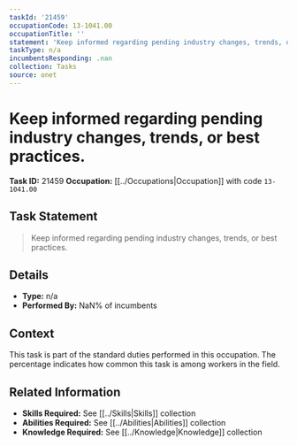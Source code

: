 ```yaml
---
taskId: '21459'
occupationCode: 13-1041.00
occupationTitle: ''
statement: 'Keep informed regarding pending industry changes, trends, or best practices.'
taskType: n/a
incumbentsResponding: .nan
collection: Tasks
source: onet
---
```

# Keep informed regarding pending industry changes, trends, or best practices.

**Task ID:** 21459
**Occupation:** [[../Occupations|Occupation]] with code `13-1041.00`

## Task Statement

> Keep informed regarding pending industry changes, trends, or best practices.

## Details

- **Type:** n/a
- **Performed By:** NaN% of incumbents

## Context

This task is part of the standard duties performed in this occupation. The percentage indicates how common this task is among workers in the field.

## Related Information

- **Skills Required:** See [[../Skills|Skills]] collection
- **Abilities Required:** See [[../Abilities|Abilities]] collection
- **Knowledge Required:** See [[../Knowledge|Knowledge]] collection
